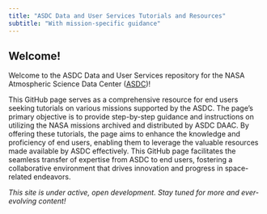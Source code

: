 ```yaml
---
title: "ASDC Data and User Services Tutorials and Resources"
subtitle: "With mission-specific guidance"
---
```


## Welcome! {#welcome}

Welcome to the ASDC Data and User Services repository for the NASA Atmospheric Science Data Center ([ASDC](https://eosweb.larc.nasa.gov/))!

This GitHub page serves as a comprehensive resource for end users seeking tutorials on various missions supported by the ASDC. The page's primary objective is to provide step-by-step guidance and instructions on utilizing the NASA missions archived and distributed by ASDC DAAC. By offering these tutorials, the page aims to enhance the knowledge and proficiency of end users, enabling them to leverage the valuable resources made available by ASDC effectively. This GitHub page facilitates the seamless transfer of expertise from ASDC to end users, fostering a collaborative environment that drives innovation and progress in space-related endeavors.


*This site is under active, open development. Stay tuned for more and ever-evolving content!* 
